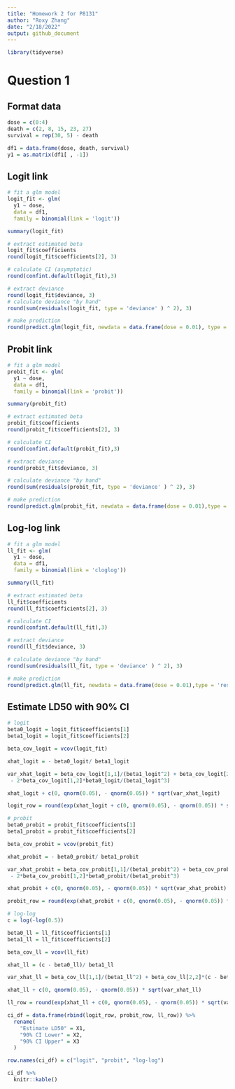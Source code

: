```yaml
---
title: "Homework 2 for P8131"
author: "Roxy Zhang"
date: "2/18/2022"
output: github_document
---
```


```r
library(tidyverse)
```

# Question 1

## Format data

```r
dose = c(0:4)
death = c(2, 8, 15, 23, 27)
survival = rep(30, 5) - death

df1 = data.frame(dose, death, survival)
y1 = as.matrix(df1[ , -1])
```

## Logit link

```r
# fit a glm model
logit_fit <- glm(
  y1 ~ dose, 
  data = df1,
  family = binomial(link = 'logit'))

summary(logit_fit)

# extract estimated beta
logit_fit$coefficients
round(logit_fit$coefficients[2], 3)

# calculate CI (asymptotic)
round(confint.default(logit_fit),3)

# extract deviance
round(logit_fit$deviance, 3)
# calculate deviance "by hand"
round(sum(residuals(logit_fit, type = 'deviance' ) ^ 2), 3)

# make prediction
round(predict.glm(logit_fit, newdata = data.frame(dose = 0.01), type = 'response'), 4) # type = "response" gives the predicted probabilities
```


## Probit link

```r
# fit a glm model
probit_fit <- glm(
  y1 ~ dose, 
  data = df1,
  family = binomial(link = 'probit'))

summary(probit_fit)

# extract estimated beta
probit_fit$coefficients
round(probit_fit$coefficients[2], 3)

# calculate CI
round(confint.default(probit_fit),3)

# extract deviance
round(probit_fit$deviance, 3)

# calculate deviance "by hand"
round(sum(residuals(probit_fit, type = 'deviance' ) ^ 2), 3)

# make prediction
round(predict.glm(probit_fit, newdata = data.frame(dose = 0.01),type = 'response'), 4)
```


## Log-log link

```r
# fit a glm model
ll_fit <- glm(
  y1 ~ dose, 
  data = df1,
  family = binomial(link = 'cloglog'))

summary(ll_fit)

# extract estimated beta
ll_fit$coefficients
round(ll_fit$coefficients[2], 3)

# calculate CI
round(confint.default(ll_fit),3)

# extract deviance
round(ll_fit$deviance, 3)

# calculate deviance "by hand"
round(sum(residuals(ll_fit, type = 'deviance' ) ^ 2), 3)

# make prediction
round(predict.glm(ll_fit, newdata = data.frame(dose = 0.01),type = 'response'), 4)
```


## Estimate LD50 with 90% CI

```r
# logit
beta0_logit = logit_fit$coefficients[1]
beta1_logit = logit_fit$coefficients[2]

beta_cov_logit = vcov(logit_fit)

xhat_logit = - beta0_logit/ beta1_logit

var_xhat_logit = beta_cov_logit[1,1]/(beta1_logit^2) + beta_cov_logit[2,2]*(beta0_logit^2)/(beta1_logit^4)
 - 2*beta_cov_logit[1,2]*beta0_logit/(beta1_logit^3)

xhat_logit + c(0, qnorm(0.05), - qnorm(0.05)) * sqrt(var_xhat_logit)

logit_row = round(exp(xhat_logit + c(0, qnorm(0.05), - qnorm(0.05)) * sqrt(var_xhat_logit)), 3)
```

```r
# probit
beta0_probit = probit_fit$coefficients[1]
beta1_probit = probit_fit$coefficients[2]

beta_cov_probit = vcov(probit_fit)

xhat_probit = - beta0_probit/ beta1_probit

var_xhat_probit = beta_cov_probit[1,1]/(beta1_probit^2) + beta_cov_probit[2,2]*(beta0_probit^2)/(beta1_probit^4)
 - 2*beta_cov_probit[1,2]*beta0_probit/(beta1_probit^3)

xhat_probit + c(0, qnorm(0.05), - qnorm(0.05)) * sqrt(var_xhat_probit)

probit_row = round(exp(xhat_probit + c(0, qnorm(0.05), - qnorm(0.05)) * sqrt(var_xhat_probit)), 3)
```

```r
# log-log
c = log(-log(0.5))

beta0_ll = ll_fit$coefficients[1]
beta1_ll = ll_fit$coefficients[2]

beta_cov_ll = vcov(ll_fit)

xhat_ll = (c - beta0_ll)/ beta1_ll

var_xhat_ll = beta_cov_ll[1,1]/(beta1_ll^2) + beta_cov_ll[2,2]*(c - beta0_ll^2)/(beta1_ll^4) - 2*beta_cov_ll[1,2]*(c - beta0_ll)/(beta1_ll^3)

xhat_ll + c(0, qnorm(0.05), - qnorm(0.05)) * sqrt(var_xhat_ll)

ll_row = round(exp(xhat_ll + c(0, qnorm(0.05), - qnorm(0.05)) * sqrt(var_xhat_ll)), 3)
```

```r
ci_df = data.frame(rbind(logit_row, probit_row, ll_row)) %>% 
  rename(
    "Estimate LD50" = X1,
    "90% CI Lower" = X2,
    "90% CI Upper" = X3
  )

row.names(ci_df) = c("logit", "probit", "log-log")

ci_df %>% 
  knitr::kable()
```

